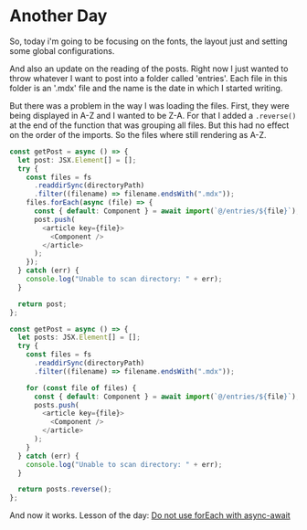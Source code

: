 # Another Day

So, today i'm going to be focusing on the fonts, the layout just and setting some global configurations.

And also an update on the reading of the posts. Right now I just wanted to throw whatever I want to post into a folder called 'entries'. Each file in this folder is an '.mdx' file and the name is the date in which I started writing.

But there was a problem in the way I was loading the files. First, they were being displayed in A-Z and I wanted to be Z-A. For that I added a `.reverse()` at the end of the function that was grouping all files. But this had no effect on the order of the imports. So the files where still rendering as A-Z.

```typescript
const getPost = async () => {
  let post: JSX.Element[] = [];
  try {
    const files = fs
      .readdirSync(directoryPath)
      .filter((filename) => filename.endsWith(".mdx"));
    files.forEach(async (file) => {
      const { default: Component } = await import(`@/entries/${file}`);
      post.push(
        <article key={file}>
          <Component />
        </article>
      );
    });
  } catch (err) {
    console.log("Unable to scan directory: " + err);
  }

  return post;
};

```


```typescript
const getPost = async () => {
  let posts: JSX.Element[] = [];
  try {
    const files = fs
      .readdirSync(directoryPath)
      .filter((filename) => filename.endsWith(".mdx"));

    for (const file of files) {
      const { default: Component } = await import(`@/entries/${file}`);
      posts.push(
        <article key={file}>
          <Component />
        </article>
      );
    }
  } catch (err) {
    console.log("Unable to scan directory: " + err);
  }

  return posts.reverse();
};
```

And now it works. Lesson of the day: [Do not use forEach with async-await](https://gist.github.com/joeytwiddle/37d2085425c049629b80956d3c618971#file-async-await-foreach-alternatives-md)

